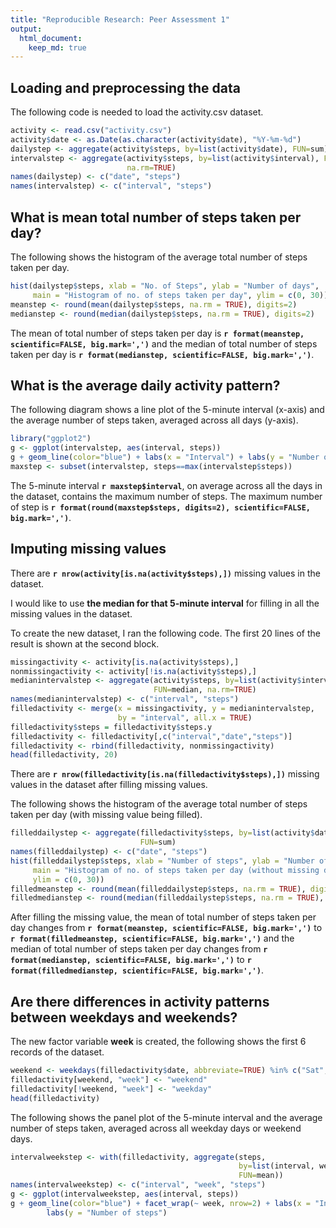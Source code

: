 ---
title: "Reproducible Research: Peer Assessment 1"
output: 
  html_document:
    keep_md: true
---


## Loading and preprocessing the data

The following code is needed to load the activity.csv dataset.

```{r loaddata, echo=TRUE}
activity <- read.csv("activity.csv")
activity$date <- as.Date(as.character(activity$date), "%Y-%m-%d")
dailystep <- aggregate(activity$steps, by=list(activity$date), FUN=sum)
intervalstep <- aggregate(activity$steps, by=list(activity$interval), FUN=mean, 
                          na.rm=TRUE)
names(dailystep) <- c("date", "steps")
names(intervalstep) <- c("interval", "steps")
```

## What is mean total number of steps taken per day?

The following shows the histogram of the average total number of steps taken 
per day.

```{r histogram, echo=TRUE}
hist(dailystep$steps, xlab = "No. of Steps", ylab = "Number of days",
     main = "Histogram of no. of steps taken per day", ylim = c(0, 30))
meanstep <- round(mean(dailystep$steps, na.rm = TRUE), digits=2)
medianstep <- round(median(dailystep$steps, na.rm = TRUE), digits=2)
```

The mean of total number of steps taken per day is 
**`r format(meanstep, scientific=FALSE, big.mark=',')`** 
and the median of total number of steps taken per day is 
**`r format(medianstep, scientific=FALSE, big.mark=',')`**.

## What is the average daily activity pattern?

The following diagram shows a line plot of the 5-minute interval (x-axis) and 
the average number of steps taken, averaged across all days (y-axis).

```{r lineplot, echo=TRUE}
library("ggplot2")
g <- ggplot(intervalstep, aes(interval, steps))
g + geom_line(color="blue") + labs(x = "Interval") + labs(y = "Number of steps")
maxstep <- subset(intervalstep, steps==max(intervalstep$steps))
```

The 5-minute interval **`r maxstep$interval`**, on average across all the days 
in the dataset, contains the maximum number of steps. The maximum number of step
is **`r format(round(maxstep$steps, digits=2), scientific=FALSE, big.mark=',')`**.

## Imputing missing values

There are **`r nrow(activity[is.na(activity$steps),])`** missing values in the 
dataset.  

I would like to use **the median for that 5-minute interval** for filling in all
the missing values in the dataset.  

To create the new dataset, I ran the following code. The first 20 lines of the 
result is shown at the second block.

```{r fillNAvalues, echo=TRUE}
missingactivity <- activity[is.na(activity$steps),]
nonmissingactivity <- activity[!is.na(activity$steps),]
medianintervalstep <- aggregate(activity$steps, by=list(activity$interval), 
                                FUN=median, na.rm=TRUE)
names(medianintervalstep) <- c("interval", "steps")
filledactivity <- merge(x = missingactivity, y = medianintervalstep, 
                        by = "interval", all.x = TRUE)
filledactivity$steps = filledactivity$steps.y
filledactivity <- filledactivity[,c("interval","date","steps")]
filledactivity <- rbind(filledactivity, nonmissingactivity)
head(filledactivity, 20)
```
There are **`r nrow(filledactivity[is.na(filledactivity$steps),])`** missing 
values in the dataset after filling missing values. 

The following shows the histogram of the average total number of steps taken 
per day (with missing value being filled).

```{r filledhistogram, echo=TRUE}
filleddailystep <- aggregate(filledactivity$steps, by=list(activity$date), 
                             FUN=sum)
names(filleddailystep) <- c("date", "steps")
hist(filleddailystep$steps, xlab = "Number of steps", ylab = "Number of days",
     main = "Histogram of no. of steps taken per day (without missing data)", 
     ylim = c(0, 30))
filledmeanstep <- round(mean(filleddailystep$steps, na.rm = TRUE), digits=2)
filledmedianstep <- round(median(filleddailystep$steps, na.rm = TRUE), digits=2)
```

After filling the missing value, 
the mean of total number of steps taken per day changes from 
**`r format(meanstep, scientific=FALSE, big.mark=',')`** to 
**`r format(filledmeanstep, scientific=FALSE, big.mark=',')`** 
and the median of total number of steps taken per day changes from
**`r format(medianstep, scientific=FALSE, big.mark=',')`** to
**`r format(filledmedianstep, scientific=FALSE, big.mark=',')`**.

## Are there differences in activity patterns between weekdays and weekends?

The new factor variable **week** is created, the following shows the first 6 
records of the dataset.

```{r weekday, echo=TRUE}
weekend <- weekdays(filledactivity$date, abbreviate=TRUE) %in% c("Sat","Sun")
filledactivity[weekend, "week"] <- "weekend"
filledactivity[!weekend, "week"] <- "weekday"
head(filledactivity)
```

The following shows the panel plot of the 5-minute interval and the average 
number of steps taken, averaged across all weekday days or weekend days.

```{r weekdayplot, echo=TRUE}
intervalweekstep <- with(filledactivity, aggregate(steps, 
                                                   by=list(interval, week), 
                                                   FUN=mean))
names(intervalweekstep) <- c("interval", "week", "steps")
g <- ggplot(intervalweekstep, aes(interval, steps))
g + geom_line(color="blue") + facet_wrap(~ week, nrow=2) + labs(x = "Interval") + 
        labs(y = "Number of steps")
```
